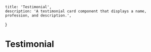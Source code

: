     title: 'Testimonial',
    description: 'A testimonial card component that displays a name, profession, and description.',
}

# Testimonial


<ComponentPreview path="components/testimonial/TestimonialGrid" />
